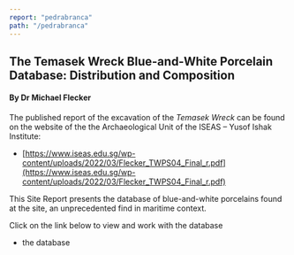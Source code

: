 ```yaml
---
report: "pedrabranca"
path: "/pedrabranca"
---
```



## The Temasek Wreck Blue-and-White Porcelain Database: Distribution and Composition 
#### By Dr Michael Flecker

The published report of the excavation of the *Temasek Wreck* can be found on the website of the the Archaeological Unit of the ISEAS – Yusof Ishak Institute:

- [https://www.iseas.edu.sg/wp-content/uploads/2022/03/Flecker_TWPS04_Final_r.pdf](https://www.iseas.edu.sg/wp-content/uploads/2022/03/Flecker_TWPS04_Final_r.pdf)

This Site Report presents <BaseLink href="/pedrabranca/text/description">the database</BaseLink> of blue-and-white porcelains found at the site, an unprecedented find in maritime context. 

Click on the link below to view and work with the database
- <BaseLink href="/pedrabranca/text/description">the database</BaseLink>
